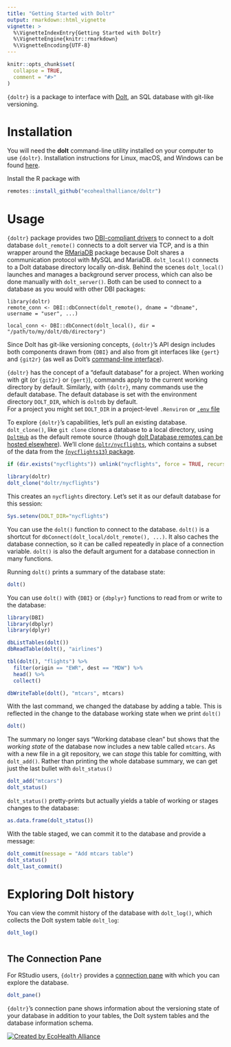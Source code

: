 ```yaml
---
title: "Getting Started with Doltr"
output: rmarkdown::html_vignette
vignette: >
  %\VignetteIndexEntry{Getting Started with Doltr}
  %\VignetteEngine{knitr::rmarkdown}
  %\VignetteEncoding{UTF-8}
---
```


```r
knitr::opts_chunk$set(
  collapse = TRUE,
  comment = "#>"
)
```

`{doltr}` is a package to interface with [Dolt](https://www.dolthub.com), an
SQL database with git-like versioning.

# Installation

You will need the **dolt** command-line utility installed on your computer to use `{doltr}`.  Installation instructions
for Linux, macOS, and Windows can be found [here](https://docs.dolthub.com/getting-started/installation).

Install the R package with 

``` r
remotes::install_github("ecohealthalliance/doltr")
```

# Usage

`{doltr}` package provides two [DBI-compliant drivers](https://github.com/r-dbi/DBI#dbi)
to connect to a dolt database `dolt_remote()` connects to a dolt server via TCP,
and is a thin wrapper around the [RMariaDB](https://rmariadb.r-dbi.org/) package
because Dolt shares a communication protocol with MySQL and MariaDB.
`dolt_local()` connects to a Dolt database directory locally on-disk. Behind the
scenes `dolt_local()` launches and manages a background server process, which
can also be done manually with `dolt_server()`. Both can be used to connect to
a database as you would with other DBI packages:


```
library(doltr)
remote_conn <- DBI::dbConnect(dolt_remote(), dname = "dbname", username = "user", ...)
```

```
local_conn <- DBI::dbConnect(dolt_local(), dir = "/path/to/my/dolt/db/directory")
```

Since Dolt has git-like versioning concepts, `{doltr}`'s API design includes
both components drawn from `{DBI}` and also from git interfaces like `{gert}`
and `{git2r}` (as well as Dolt's [command-line interface](https://docs.dolthub.com/interfaces/cli)).


`{doltr}` has the concept of a "default database" for a project. When
working with git (or `{git2r}` or `{gert}`), commands apply to the current
working directory by default. Similarly, with `{doltr}`, many commands use
the default database.  The default database is set with the environment
directory `DOLT_DIR`, which is `doltdb` by default.  
For a project you might set `DOLT_DIR` in a project-level `.Renviron` or 
[`.env` file](https://cran.r-project.org/web/packages/dotenv/)

To explore `{doltr}`'s capabilities, let's pull an existing database. `dolt_clone()`,
like `git clone` clones a database to a local directory, using [`DoltHub`](https://www.dolthub.com/discover)
as the default remote source (though [dolt Database remotes can be hosted elsewhere](https://www.dolthub.com/discover)).
We'll clone [`doltr/nycflights`](https://www.dolthub.com/repositories/doltr/nycflights), which contains a subset of
the data from the [{`nycflights13`} package](https://nycflights13.tidyverse.org/).

```r
if (dir.exists("nycflights")) unlink("nycflights", force = TRUE, recursive = TRUE)
```

```r
library(doltr)
dolt_clone("doltr/nycflights")
```

This creates an `nycflights` directory. Let's set it as our default database for
this session:

```r
Sys.setenv(DOLT_DIR="nycflights")
```

You can use the `dolt()` function to connect to the database. `dolt()` is a
shortcut for `dbConnect(dolt_local/dolt_remote(), ...)`.  It also caches the database
connection, so it can be called repeatedly in place of a connection variable.
`dolt()` is also the default argument for a database connection in many functions.

Running `dolt()` prints a summary of the database state:

```r
dolt()
```

You can use `dolt()` with `{DBI}` or `{dbplyr}` functions to read from or write
to the database:

```r
library(DBI)
library(dbplyr)
library(dplyr)
```

```r
dbListTables(dolt())
dbReadTable(dolt(), "airlines")
```

```r
tbl(dolt(), "flights") %>% 
  filter(origin == "EWR", dest == "MDW") %>%
  head() %>% 
  collect()
```

```r
dbWriteTable(dolt(), "mtcars", mtcars)
```

With the last command, we changed the database by adding a table.  This is
reflected in the change to the database working state when we print `dolt()`

```r
dolt()
```

The summary no longer says "Working database clean" but shows that the _working state_
of the database now includes a new table called `mtcars`.  As with a new file in
a git repository, we can _stage_ this table for comitting, with `dolt_add()`.
Rather than printing the whole database summary, we can get just the last
bullet with `dolt_status()`

```r
dolt_add("mtcars")
dolt_status()
```

`dolt_status()` pretty-prints but actually yields a table of working or stages
changes to the database:

```r
as.data.frame(dolt_status())
```

With the table staged, we can commit it to the database and provide a message:

```r
dolt_commit(message = "Add mtcars table")
dolt_status()
dolt_last_commit()
```

# Exploring Dolt history

You can view the commit history of the database with `dolt_log()`, which collects
the Dolt system table `dolt_log`:

```r
dolt_log()
```

# 

## The Connection Pane

For RStudio users, `{doltr}` provides a [connection pane](https://db.rstudio.com/tooling/connections/) with which you can explore the database.


```r
dolt_pane()
```

`{doltr}`'s connection pane shows information about the versioning state of your
database in addition to your tables, the Dolt system tables and the database
information schema.  



[![Created by EcoHealth Alliance](figures/eha-footer.png)](https://www.ecohealthalliance.org/)
